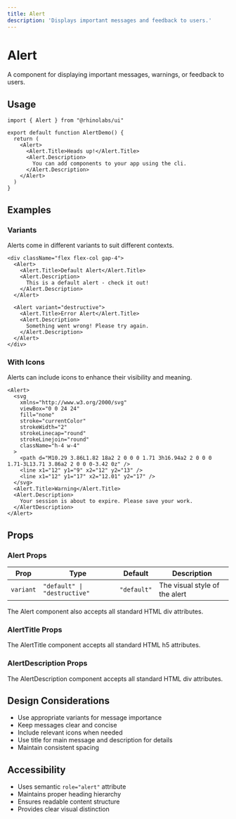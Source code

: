 ```yaml
---
title: Alert
description: 'Displays important messages and feedback to users.'
---
```



# Alert

A component for displaying important messages, warnings, or feedback to users.

## Usage

```tsx
import { Alert } from "@rhinolabs/ui"

export default function AlertDemo() {
  return (
    <Alert>
      <Alert.Title>Heads up!</Alert.Title>
      <Alert.Description>
        You can add components to your app using the cli.
      </Alert.Description>
    </Alert>
  )
}
```

## Examples

### Variants

Alerts come in different variants to suit different contexts.

```tsx
<div className="flex flex-col gap-4">
  <Alert>
    <Alert.Title>Default Alert</Alert.Title>
    <Alert.Description>
      This is a default alert - check it out!
    </Alert.Description>
  </Alert>

  <Alert variant="destructive">
    <Alert.Title>Error Alert</Alert.Title>
    <Alert.Description>
      Something went wrong! Please try again.
    </Alert.Description>
  </Alert>
</div>
```

### With Icons

Alerts can include icons to enhance their visibility and meaning.

```tsx
<Alert>
  <svg
    xmlns="http://www.w3.org/2000/svg"
    viewBox="0 0 24 24"
    fill="none"
    stroke="currentColor"
    strokeWidth="2"
    strokeLinecap="round"
    strokeLinejoin="round"
    className="h-4 w-4"
  >
    <path d="M10.29 3.86L1.82 18a2 2 0 0 0 1.71 3h16.94a2 2 0 0 0 1.71-3L13.71 3.86a2 2 0 0 0-3.42 0z" />
    <line x1="12" y1="9" x2="12" y2="13" />
    <line x1="12" y1="17" x2="12.01" y2="17" />
  </svg>
  <Alert.Title>Warning</Alert.Title>
  <Alert.Description>
    Your session is about to expire. Please save your work.
  </AlertDescription>
</Alert>
```

## Props

### Alert Props

| Prop | Type | Default | Description |
|------|------|---------|-------------|
| `variant` | `"default" \| "destructive"` | `"default"` | The visual style of the alert |

The Alert component also accepts all standard HTML div attributes.

### AlertTitle Props

The AlertTitle component accepts all standard HTML h5 attributes.

### AlertDescription Props

The AlertDescription component accepts all standard HTML div attributes.

## Design Considerations

- Use appropriate variants for message importance
- Keep messages clear and concise
- Include relevant icons when needed
- Use title for main message and description for details
- Maintain consistent spacing

## Accessibility

- Uses semantic `role="alert"` attribute
- Maintains proper heading hierarchy
- Ensures readable content structure
- Provides clear visual distinction
